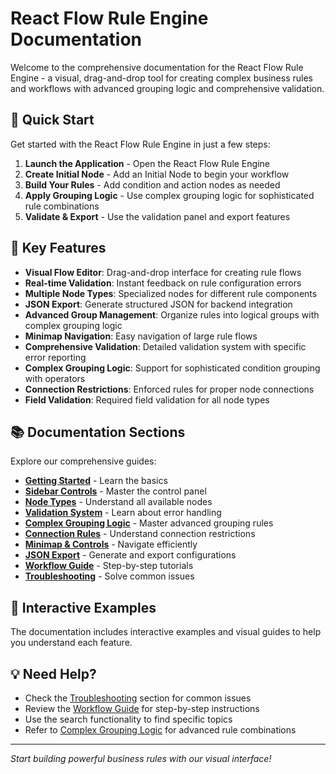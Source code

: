 # React Flow Rule Engine Documentation

Welcome to the comprehensive documentation for the React Flow Rule Engine - a visual, drag-and-drop tool for creating complex business rules and workflows with advanced grouping logic and comprehensive validation.

## 🚀 Quick Start

Get started with the React Flow Rule Engine in just a few steps:

1. **Launch the Application** - Open the React Flow Rule Engine
2. **Create Initial Node** - Add an Initial Node to begin your workflow
3. **Build Your Rules** - Add condition and action nodes as needed
4. **Apply Grouping Logic** - Use complex grouping logic for sophisticated rule combinations
5. **Validate & Export** - Use the validation panel and export features

## 🎯 Key Features

- **Visual Flow Editor**: Drag-and-drop interface for creating rule flows
- **Real-time Validation**: Instant feedback on rule configuration errors
- **Multiple Node Types**: Specialized nodes for different rule components
- **JSON Export**: Generate structured JSON for backend integration
- **Advanced Group Management**: Organize rules into logical groups with complex grouping logic
- **Minimap Navigation**: Easy navigation of large rule flows
- **Comprehensive Validation**: Detailed validation system with specific error reporting
- **Complex Grouping Logic**: Support for sophisticated condition grouping with operators
- **Connection Restrictions**: Enforced rules for proper node connections
- **Field Validation**: Required field validation for all node types

## 📚 Documentation Sections

Explore our comprehensive guides:

- **[Getting Started](/getting-started)** - Learn the basics
- **[Sidebar Controls](/sidebar-controls)** - Master the control panel
- **[Node Types](/node-types)** - Understand all available nodes
- **[Validation System](/validation-system)** - Learn about error handling
- **[Complex Grouping Logic](/grouping-logic)** - Master advanced grouping rules
- **[Connection Rules](/connection-rules)** - Understand connection restrictions
- **[Minimap & Controls](/minimap-controls)** - Navigate efficiently
- **[JSON Export](/json-export)** - Generate and export configurations
- **[Workflow Guide](/workflow-guide)** - Step-by-step tutorials
- **[Troubleshooting](/troubleshooting)** - Solve common issues

## 🎨 Interactive Examples

The documentation includes interactive examples and visual guides to help you understand each feature.

## 💡 Need Help?

- Check the [Troubleshooting](/troubleshooting) section for common issues
- Review the [Workflow Guide](/workflow-guide) for step-by-step instructions
- Use the search functionality to find specific topics
- Refer to [Complex Grouping Logic](/grouping-logic) for advanced rule combinations

---

_Start building powerful business rules with our visual interface!_
